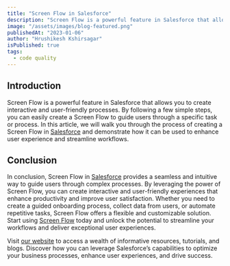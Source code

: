 ```yaml
---
title: "Screen Flow in Salesforce"
description: "Screen Flow is a powerful feature in Salesforce that allows you to create interactive and user-friendly processes. By following a few simple steps, you can easily create a Screen Flow to guide users through a specific task or process."
image: "/assets/images/blog-featured.png"
publishedAt: "2023-01-06"
author: "Hrushikesh Kshirsagar"
isPublished: true
tags:
  - code quality
---
```


## Introduction

Screen Flow is a powerful feature in Salesforce that allows you to create interactive and user-friendly processes. By following a few simple steps, you can easily create a Screen Flow to guide users through a specific task or process. In this article, we will walk you through the process of creating a Screen Flow in [Salesforce](https://www.salesforce.com/in/) and demonstrate how it can be used to enhance user experience and streamline workflows.

## Conclusion

In conclusion, Screen Flow in [Salesforce](https://www.salesforce.com/in/) provides a seamless and intuitive way to guide users through complex processes. By leveraging the power of Screen Flow, you can create interactive and user-friendly experiences that enhance productivity and improve user satisfaction. Whether you need to create a guided onboarding process, collect data from users, or automate repetitive tasks, Screen Flow offers a flexible and customizable solution. Start using [Screen Flow](https://www.cloudprism.in) today and unlock the potential to streamline your workflows and deliver exceptional user experiences.

Visit [our website](https://www.cloudprism.in) to access a wealth of informative resources, tutorials, and blogs. Discover how you can leverage Salesforce’s capabilities to optimize your business processes, enhance user experiences, and drive success.
